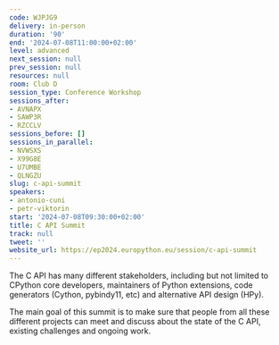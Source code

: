 ```yaml
---
code: WJPJG9
delivery: in-person
duration: '90'
end: '2024-07-08T11:00:00+02:00'
level: advanced
next_session: null
prev_session: null
resources: null
room: Club D
session_type: Conference Workshop
sessions_after:
- AVNAPX
- SAWP3R
- RZCCLV
sessions_before: []
sessions_in_parallel:
- NVWSXS
- X99G8E
- U7UMBE
- QLNGZU
slug: c-api-summit
speakers:
- antonio-cuni
- petr-viktorin
start: '2024-07-08T09:30:00+02:00'
title: C API Summit
track: null
tweet: ''
website_url: https://ep2024.europython.eu/session/c-api-summit
---
```


The C API has many different stakeholders, including but not limited to CPython core developers, maintainers of Python extensions, code generators (Cython, pybindy11, etc) and alternative API design (HPy).

The main goal of this summit is to make sure that people from all these different projects can meet and discuss about the state of the C API, existing challenges and ongoing work.

